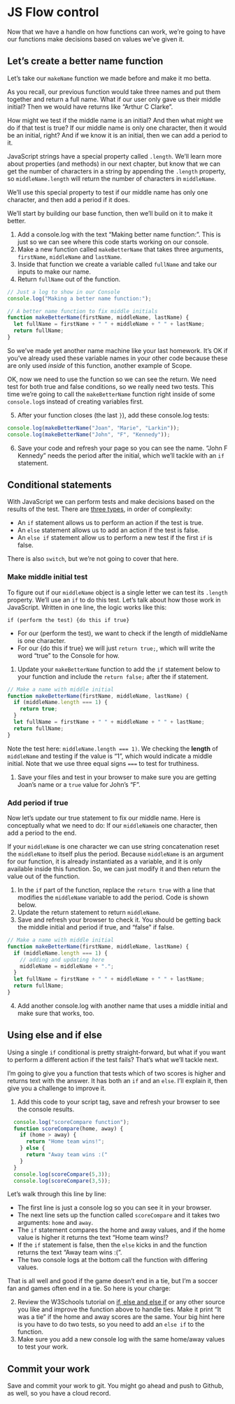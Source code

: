 # JS Flow control

Now that we have a handle on how functions can work, we're going to have our functions make decisions based on values we've given it.

## Let's create a better name function

Let's take our `makeName` function we made before and make it mo betta.

As you recall, our previous function would take three names and put them together and return a full name. What if our user only gave us their middle initial? Then we would have returns like "Arthur C Clarke".

How might we test if the middle name is an initial? And then what might we do if that test is true? If our middle name is only one character, then it would be an initial, right? And if we know it is an initial, then we can add a period to it.

JavaScript strings have a special property called `.length`. We'll learn more about properties (and methods) in our next chapter, but know that we can get the number of characters in a string by appending the `.length` property, so `middleName.length` will return the number of characters in `middleName`.

We'll use this special property to test if our middle name has only one character, and then add a period if it does.

We'll start by building our base function, then we'll build on it to make it better.

1. Add a console.log with the text "Making better name function:". This is just so we can see where this code starts working on our console.
1. Make a new function called `makeBetterName` that takes three arguments, `firstName`, `middleName` and `lastName`.
1. Inside that function we create a variable called `fullName` and take our inputs to make our name.
1. Return `fullName` out of the function.

```js
// Just a log to show in our Console
console.log("Making a better name function:");

// A better name function to fix middle initials
function makeBetterName(firstName, middleName, lastName) {
  let fullName = firstName + " " + middleName + " " + lastName;
  return fullName;
}
```

So we've made yet another name machine like your last homework. It's OK if you've already used these variable names in your other code because these are only used _inside_ of this function, another example of Scope.

OK, now we need to use the function so we can see the return. We need test for both true and false conditions, so we really need two tests. This time we're going to call the `makeBetterName` function right inside of some `console.log`s instead of creating variables first.

5. After your function closes (the last `}`), add these console.log tests:

```js
console.log(makeBetterName("Joan", "Marie", "Larkin"));
console.log(makeBetterName("John", "F", "Kennedy"));
```

6. Save your code and refresh your page so you can see the name. "John F Kennedy" needs the period after the initial, which we'll tackle with an `if` statement.

## Conditional statements

With JavaScript we can perform tests and make decisions based on the results of the test. There are [three types](https://www.w3schools.com/js/js_if_else.asp), in order of complexity:

- An `if` statement allows us to perform an action if the test is true.
- An `else` statement allows us to add an action if the test is false.
- An `else if` statement allow us to perform a new test if the first `if` is false.

There is also `switch`, but we're not going to cover that here.


### Make middle initial test

To figure out if our `middleName` object is a single letter we can test its `.length` property. We'll use an `if` to do this test. Let's talk about how those work in JavaScript. Written in one line, the logic works like this:

`if (perform the test) {do this if true}`

- For our (perform the test), we want to check if the length of middleName is one character.
- For our {do this if true} we will just `return true;`, which will write the word "true" to the Console for how.

1. Update your `makeBetterName` function to add the `if` statement below to your  function and include the `return false;` after the if statement.

```js
// Make a name with middle initial
function makeBetterName(firstName, middleName, lastName) {
  if (middleName.length === 1) {
    return true;
  }
  let fullName = firstName + " " + middleName + " " + lastName;
  return fullName;
}
```

Note the test here: `middleName.length === 1)`. We checking the **length** of `middleName` and testing if the value is "1", which would indicate a middle initial. Note that we use three equal signs `===` to test for truthiness.

1. Save your files and test in your browser to make sure you are getting Joan's name or a `true` value for John's "F".

### Add period if true

Now let's update our true statement to fix our middle name. Here is conceptually what we need to do: If our `middleName`is one character, then add a period to the end.

If your `middleName` is one character we can use string concatenation reset the `middleName` to itself plus the period. Because `middleName` is an argument for our function, it is already instantiated as a variable, and it is only available inside this function. So, we can just modify it and then return the value out of the function.

1. In the `if` part of the function, replace the `return true` with a line that modifies the `middleName` variable to add the period. Code is shown below.
1. Update the return statement to return `middleName`.
1. Save and refresh your browser to check it. You should be getting back the middle initial and period if true, and "false" if false.

```js
// Make a name with middle initial
function makeBetterName(firstName, middleName, lastName) {
  if (middleName.length === 1) {
    // adding and updating here
    middleName = middleName + ".";
  }
  let fullName = firstName + " " + middleName + " " + lastName;
  return fullName;
}
```

4. Add another console.log with another name that uses a middle initial and make sure that works, too.

## Using else and if else

Using a single `if` conditional is pretty straight-forward, but what if you want to perform a different action if the test fails? That's what we'll tackle next.

I'm going to give you a function that tests which of two scores is higher and returns text with the answer. It has both an `if` and an `else`. I'll explain it, then give you a challenge to improve it.

1. Add this code to your script tag, save and refresh your browser to see the console results. 

```js
  console.log("scoreCompare function");
  function scoreCompare(home, away) {
    if (home > away) {
      return "Home team wins!";
    } else {
      return "Away team wins :("
    }
  }
  console.log(scoreCompare(5,3));
  console.log(scoreCompare(3,5));
```

Let's walk through this line by line:

- The first line is just a console log so you can see it in your browser.
- The next line sets up the function called `scoreCompare` and it takes two arguments: `home` and `away`.
- The `if` statement compares the home and away values, and if the home value is higher it returns the text "Home team wins!?
- If the `if` statement is false, then the `else` kicks in and the function returns the text "Away team wins :(".
- The two console logs at the bottom call the function with differing values.

That is all well and good if the game doesn't end in a tie, but I'm a soccer fan and games often end in a tie. So here is your charge:

2. Review the W3Schools tutorial on [if, else and else if](https://www.w3schools.com/js/js_if_else.asp) or any other source you like and improve the function above to handle ties. Make it print "It was a tie" if the home and away scores are the same. Your big hint here is you have to do two tests, so you need to add an `else if` to the function.
1. Make sure you add a new console log with the same home/away values to test your work.

## Commit your work

Save and commit your work to git. You might go ahead and push to Github, as well, so you have a cloud record.
